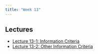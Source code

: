 ```yaml
---
title: "Week 13"
---
```



## Lectures

- [Lecture 13-1: Information Criteria](../slides/lecture13-1.qmd)
- [Lecture 13-2: Other Information Criteria](../slides/lecture13-2.qmd)



